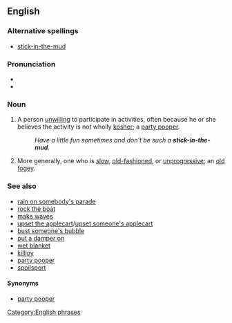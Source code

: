 {{was wotd|2008|April|2}}
==English==

===Alternative spellings===
* [[stick-in-the-mud]]

===Pronunciation===
* {{IPA|/ˈstɪk.ɪn.ðəˌmʌd/}}
*{{audio|en-us-stick in the mud.ogg|Audio (US)}}

===Noun===
{{en-noun|sg=[[stick]] [[in]] [[the]] [[mud]]|pl=sticks in the mud|pl2=stick in the muds}}

# {{idiom}} A person [[unwilling]] to participate in activities, often because he or she believes the activity is not wholly [[kosher]]; a  [[party pooper]].
#:''Have a little fun sometimes and don't be such a '''stick-in-the-mud'''.''
# {{idiom}} More generally, one who is [[slow]], [[old-fashioned]], or [[unprogressive]]; an [[old fogey]].

===See also===
* [[rain on somebody's parade]]
* [[rock the boat]]
* [[make waves]]
* [[upset the applecart]]/[[upset someone's applecart]]
* [[bust someone's bubble]]
* [[put a damper on]]
* [[wet blanket]]
* [[killjoy]]
* [[party pooper]]
* [[spoilsport]]

====Synonyms====
* {{sense|person unwilling to participate}} [[party pooper]]

[[Category:English phrases]]